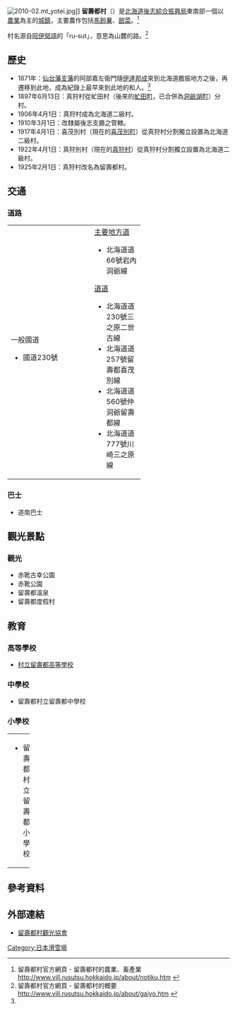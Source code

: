 {{日本町村
| 自治體名=留壽都
| 町村=村
| 圖像=[[File:Izumikawa,_Rusutsu,_Abuta_District,_Hokkaido_Prefecture_048-1711,_Japan_-_panoramio_(1).jpg|240px]]
| 圖像說明=[[留壽都度假村|留壽都度假村]]
| 町村章=[[File:Symbol_of_Rusutsu,_Hokkaido.svg|100px]]
| 日文原名=留寿都村
| 平假名=るすつむら
| 羅馬字拼音=Rusutsu-mura
| 都道府縣=北海道
| 支廳=後志綜合振興局
| 郡=虻田郡
| 編號=01397-8
| 面積=119.92
| 邊界未定=
| 人口=2,089
| 統計時間=2007年11月30日
| 自治體=[[喜茂別町|喜茂別町]]、[[真狩村|真狩村]]、[[伊達市_(北海道)|伊達市]]、[[洞爺湖町|洞爺湖町]]
| 樹=[[日本榆樹|日本榆樹]]、[[白樺|白樺]]
| 花=[[芝櫻|芝櫻]]
| 鳥=
| 其他象徵物=
| 其他象徵=
| 首長=[[澤宣彥|澤宣彥]]
| 卸任日期=
| 議員數=10
| 郵遞區號=048-1731
| 所在地=虻田郡留壽都村字留壽都175番地
| 電話號碼=136-46-3131
| 外部連結=http://www.vill.rusutsu.hokkaido.jp/
| 經度=
| 緯度=
| 地圖=[[File:Rusutsu_in_Shiribeshi_Subprefecture.gif|250px]]
| 註記=人口：[http://www.vill.rusutsu.hokkaido.jp/index2.htm 留壽都村官方網頁]
}}
[[File:2010-02.mt_yotei.jpg|thumb]]]]
'''留壽都村'''（{{jpn|j=留寿都村|hg=るすつむら|rm=Rusutsu mura|f=y}}）是[[北海道|北海道]][[後志綜合振興局|後志綜合振興局]]東南部一個以[[農業|農業]]為主的[[城鎮|城鎮]]，主要農作包括[[馬鈴薯|馬鈴薯]]、[[甜菜|甜菜]]。<ref>留壽都村官方網頁 - 留壽都村的農業、畜產業 [http://www.vill.rusutsu.hokkaido.jp/about/notiku.htm http://www.vill.rusutsu.hokkaido.jp/about/notiku.htm] {{webarchive|url=https://web.archive.org/web/20071230191628/http://www.vill.rusutsu.hokkaido.jp/about/notiku.htm |date=2007-12-30 }}</ref>

村名源自[[阿伊努語|阿伊努語]]的「ru-sut」，意思為山麓的路。<ref name="brief">留壽都村官方網頁 - 留壽都村的概要 [http://www.vill.rusutsu.hokkaido.jp/about/gaiyo.htm http://www.vill.rusutsu.hokkaido.jp/about/gaiyo.htm] {{webarchive|url=https://web.archive.org/web/20071102183352/http://www.vill.rusutsu.hokkaido.jp/about/gaiyo.htm |date=2007-11-02 }}</ref>

==歷史==
* 1871年：[[仙台藩|仙台藩]][[支藩|支藩]]的阿部嘉左衛門隨[[伊達邦成|伊達邦成]]來到北海道膽振地方之後，再遷移到此地，成為紀錄上最早來到此地的和人。<ref name="brief"/>
* 1897年6月13日：真狩村從虻田村（後來的[[虻田町|虻田町]]，已合併為[[洞爺湖町|洞爺湖町]]）分村。
* 1906年4月1日：真狩村成為北海道二級村。
* 1910年3月1日：改隸屬後志支廳之管轄。
* 1917年4月1日：喜茂別村（現在的[[喜茂別町|喜茂別町]]）從真狩村分割獨立設置為北海道二級村。
* 1922年4月1日：真狩別村（現在的[[真狩村|真狩村]]）從真狩村分割獨立設置為北海道二級村。
* 1925年2月1日：真狩村改名為留壽都村。

==交通==
===道路===
{| width="60%"
|-----
| valign="top" width="50%" |
;一般國道
* 國道230號
| valign="top" |
;[[主要地方道|主要地方道]]
* 北海道道66號岩內洞爺線
;[[都道府縣道|道道]]
* 北海道道230號三之原二世古線
* 北海道道257號留壽都喜茂別線
* 北海道道560號仲洞爺留壽都線
* 北海道道777號川崎三之原線
|}

===巴士===
* 道南巴士

==觀光景點==
===觀光===
* 赤靴古幸公園 
* 赤靴公園
* 留壽都溫泉
* 留壽都度假村
==教育==
===高等學校===
* [https://web.archive.org/web/20080205065343/http://www.phoenix-c.or.jp/~rusutu1/top.html 村立留壽都高等學校]

===中學校===
* 留壽都村立留壽都中學校

===小學校===
{| width="100%"
|-----
| valign="top" width="50%" |
* 留壽都村立留壽都小學校
| valign="top" |
* 留壽都村立三之原小學校
|}

==參考資料==
{{reflist}}

==外部連結==
{{Commonscat|Rusutsu, Hokkaido}}
* {{Ja icon}}[http://www.rusutsu.gr.jp/ 留壽都村觀光協會] {{Wayback|url=http://www.rusutsu.gr.jp/ |date=20071228021239 }}

{{後志支廳}}
{{Authority control}}

[[Category:日本滑雪場|Category:日本滑雪場]]